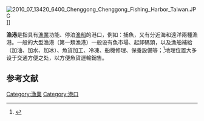 {{Multiple issues|
{{expert|time=2015-07-12T06:48:26+00:00}}
{{Globalize|time=2021-08-11T05:54:11+00:00}}
}}
[[File:2010_07_13420_6400_Chenggong_Chenggong_Fishing_Harbor_Taiwan.JPG|thumb]]]]

'''漁港'''是指具有[[漁業|漁業]]功能、停泊[[渔船|渔船]]的港口，例如：捕魚，又有分近海和遠洋兩種漁港。一般的大型渔港（第一類漁港）一般设有魚市場、起卸碼頭，以及漁船補給（加油、加水、加冰）、魚貨加工、冷凍、船機修理、保養設備等；<ref>{{cite web|title=漁港法施行細則|url=http://law.coa.gov.tw/GLRSnewsout/EngLawContent.aspx?Type=C&id=63|accessdate=2015-08-11|archive-url=https://web.archive.org/web/20160407224846/http://law.coa.gov.tw/glrsnewsout/EngLawContent.aspx?Type=C&id=63|archive-date=2016-04-07|dead-url=yes}}</ref>地理位置大多设于交通方便之处，以方便魚貨運輸銷售。

==参考文献==
{{reflist}}

{{commons category|Fishing ports}}

[[Category:漁業|Category:漁業]]
[[Category:港口|Category:港口]]